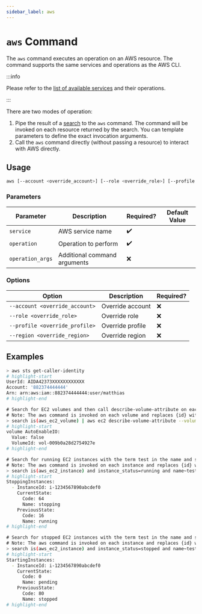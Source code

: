 ```yaml
---
sidebar_label: aws
---
```


# `aws` Command

The `aws` command executes an operation on an AWS resource. The command supports the same services and operations as the AWS CLI.

:::info

Please refer to the [list of available services](https://awscli.amazonaws.com/v2/documentation/api/latest/reference/index.html#available-services) and their operations.

:::

There are two modes of operation:

1. Pipe the result of a [search](../../search/index.mdx) to the `aws` command. The command will be invoked on each resource returned by the search. You can template parameters to define the exact invocation arguments.
2. Call the `aws` command directly (without passing a resource) to interact with AWS directly.

## Usage

```bash
aws [--account <override_account>] [--role <override_role>] [--profile <override_profile>] [--region <override_region>] [service] [operation] [operation_args]
```

### Parameters

| Parameter        | Description                  | Required? | Default Value |
| ---------------- | ---------------------------- | --------- | ------------- |
| `service`        | AWS service name             | ✔️        |               |
| `operation`      | Operation to perform         | ✔️        |               |
| `operation_args` | Additional command arguments | ❌        |               |

### Options

| Option                         | Description      | Required? |
| ------------------------------ | ---------------- | --------- |
| `--account <override_account>` | Override account | ❌        |
| `--role <override_role>`       | Override role    | ❌        |
| `--profile <override_profile>` | Override profile | ❌        |
| `--region <override_region>`   | Override region  | ❌        |

## Examples

```bash title="Get the calling identity for the configured access"
> aws sts get-caller-identity
# highlight-start
​UserId: AIDA42373XXXXXXXXXXXX
​Account: '882374444444'
​Arn: arn:aws:iam::882374444444:user/matthias
# highlight-end
```

```bash title="Call describe-volume-attribute for all EC2 volumes"
​# Search for EC2 volumes and then call describe-volume-attribute on each volume.
​# Note: The aws command is invoked on each volume and replaces {id} with the volume ID.
> search is(aws_ec2_volume) | aws ec2 describe-volume-attribute --volume-id {id} --attribute autoEnableIO
# highlight-start
​volume AutoEnableIO:
​  Value: false
​  VolumeId: vol-009b0a28d2754927e
# highlight-end
```

```bash title="Stop running EC2 instances with name test"
​# Search for running EC2 instances with the term test in the name and stop them.
​# Note: The aws command is invoked on each instance and replaces {id} with the instance ID.
> search is(aws_ec2_instance) and instance_status=running and name~test | aws ec2 stop-instances --instance-ids {id}
# highlight-start
​StoppingInstances:
​  - InstanceId: i-1234567890abcdef0
​    CurrentState:
​      Code: 64
​      Name: stopping
​    PreviousState:
​      Code: 16
​      Name: running
# highlight-end
```

```bash title="Start stopped EC2 instances with name test"
​# Search for stopped EC2 instances with the term test in the name and start them.
​# Note: The aws command is invoked on each instance and replaces {id} with the instance ID.
> search is(aws_ec2_instance) and instance_status=stopped and name~test | aws ec2 start-instances --instance-ids {id}
# highlight-start
​StartingInstances:
​  - InstanceId: i-1234567890abcdef0
​    CurrentState:
​      Code: 0
​      Name: pending
​    PreviousState:
​      Code: 80
​      Name: stopped
# highlight-end
```

